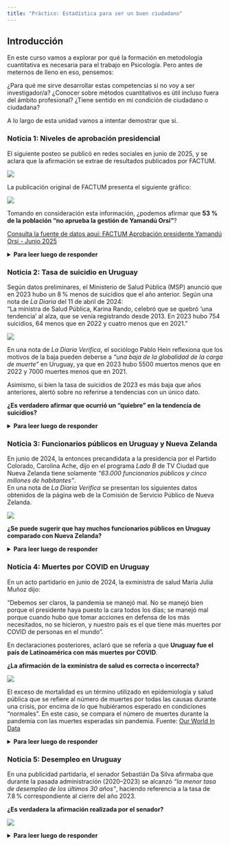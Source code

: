 ```yaml
---
title: "Práctico: Estadística para ser un buen ciudadano"
---
```


## Introducción

En este curso vamos a explorar por qué la formación en metodología cuantitativa es necesaria para el trabajo en Psicología. Pero antes de meternos de lleno en eso, pensemos:

¿Para qué me sirve desarrollar estas competencias si no voy a ser investigador/a? ¿Conocer sobre métodos cuantitativos es útil incluso fuera del ámbito profesional? ¿Tiene sentido en mi condición de ciudadano o ciudadana?

A lo largo de esta unidad vamos a intentar demostrar que sí.

### Noticia 1: Niveles de aprobación presidencial

El siguiente posteo se publicó en redes sociales en junio de 2025, y se aclara que la afirmación se extrae de resultados publicados por FACTUM.

![](imgs/0_orsi.png)

La publicación original de FACTUM presenta el siguiente gráfico:

![](imgs/0_grafico_aprobacion.png)

Tomando en consideración esta información, ¿podemos afirmar que **53 % de la población “no aprueba la gestión de Yamandú Orsi”**?

[Consulta la fuente de datos aquí: FACTUM Aprobación presidente Yamandú Orsi - Junio 2025](https://portal.factum.uy/analisis/2025/ana250625.php)

<details>

<summary><strong>Para leer luego de responder</strong></summary>

Aquí encuentras la nota de prensa completa de *La Diaria Verifica* analizando este asunto: [Nota completa en La Diaria Verifica](https://ladiaria.com.uy)

</details>

### Noticia 2: Tasa de suicidio en Uruguay

Según datos preliminares, el Ministerio de Salud Pública (MSP) anunció que en 2023 hubo un 8 % menos de suicidios que el año anterior. Según una nota de *La Diaria* del 11 de abril de 2024:\
“La ministra de Salud Pública, Karina Rando, celebró que se quebró ‘una tendencia’ al alza, que se venía registrando desde 2013. En 2023 hubo 754 suicidios, 64 menos que en 2022 y cuatro menos que en 2021.”

![](imgs/0_suicidio.png)

En una nota de *La Diaria Verifica*, el sociólogo Pablo Hein reflexiona que los motivos de la baja pueden deberse a *“una baja de la globalidad de la carga de muerte”* en Uruguay, ya que en 2023 hubo 5500 muertos menos que en 2022 y 7000 muertes menos que en 2021.

Asimismo, si bien la tasa de suicidios de 2023 es más baja que años anteriores, alertó sobre no referirse a tendencias con un único dato.

**¿Es verdadero afirmar que ocurrió un “quiebre” en la tendencia de suicidios?**

<details>

<summary><strong>Para leer luego de responder</strong></summary>

Si bien ocurrieron menos suicidios en 2023 que en 2022 no es posible hablar de un quiebre sin conocer las cifras de los próximos años. Asimismo, si observamos las variaciones en el número de suicidios a lo largo de los años se observan descensos locales (años 2008 y 2013 por ejemplo) pero sobre una tendencia sostenida al aumento de la tasa de suicidios. Por lo tanto no es posible afirmar que ocurrió un ‘quiebre’ en la tasa de suicidios.

</details>

### Noticia 3: Funcionarios públicos en Uruguay y Nueva Zelanda

En junio de 2024, la entonces precandidata a la presidencia por el Partido Colorado, Carolina Ache, dijo en el programa *Lado B* de TV Ciudad que Nueva Zelanda tiene solamente *“63.000 funcionarios públicos y cinco millones de habitantes”*.\
En una nota de *La Diaria Verifica* se presentan los siguientes datos obtenidos de la página web de la Comisión de Servicio Público de Nueva Zelanda.

![](imgs/0_funcionarios.png)

**¿Se puede sugerir que hay muchos funcionarios públicos en Uruguay comparado con Nueva Zelanda?**

<details>

<summary><strong>Para leer luego de responder</strong></summary>

Si bien al considerar los funcionarios de la categoría "Administración central" parecería cierta la afirmación de Carolina Ache, el conjunto total de funcionarios públicos (Administración central, educación, salud, empresas públicas, gobiernos locales, y otros) es mucho mayor, e incluso supera al de Uruguay.

El número en sí mismo no es informativo si no se pondera por la población de cada país y por la cantidad de personas que conforman la masa laboral (por ejemplo, sin contar a niños y jubilados).

Tomando en cuenta estos factores, se concluye que Uruguay y Nueva Zelanda tienen una proporción de funcionarios públicos similar.

</details>

### Noticia 4: Muertes por COVID en Uruguay

En un acto partidario en junio de 2024, la exministra de salud María Julia Muñoz dijo:

“Debemos ser claros, la pandemia se manejó mal. No se manejó bien porque el presidente haya puesto la cara todos los días; se manejó mal porque cuando hubo que tomar acciones en defensa de los más necesitados, no se hicieron, y nuestro país es el que tiene más muertes por COVID de personas en el mundo”.

En declaraciones posteriores, aclaró que se refería a que **Uruguay fue el país de Latinoamérica con más muertes por COVID**.

**¿La afirmación de la exministra de salud es correcta o incorrecta?**

![](imgs/0_covid.png)

El exceso de mortalidad es un término utilizado en epidemiología y salud pública que se refiere al número de muertes por todas las causas durante una crisis, por encima de lo que hubiéramos esperado en condiciones "normales". En este caso, se compara el número de muertes durante la pandemia con las muertes esperadas sin pandemia. Fuente: [Our World In Data](https://ourworldindata.org/excess-mortality-covid)

<details>

<summary><strong>Para leer luego de responder</strong></summary>

De acuerdo con los datos de exceso de muerte de *Our World in Data*, Uruguay no presenta la tasa de muertes por COVID más alta del mundo.

Al comparar con otros países de la región como Argentina, Perú, Brasil, Bolivia y México, estos presentan un número mayor de exceso de muertes por COVID que Uruguay.

Por lo tanto, la afirmación de la exministra de salud es incorrecta.

</details>

### Noticia 5: Desempleo en Uruguay

En una publicidad partidaria, el senador Sebastián Da Silva afirmaba que durante la pasada administración (2020–2023) se alcanzó *“la menor tasa de desempleo de los últimos 30 años”*, haciendo referencia a la tasa de 7.8 % correspondiente al cierre del año 2023.

**¿Es verdadera la afirmación realizada por el senador?**

![](imgs/0_desempleo.png)

<details>

<summary><strong>Para leer luego de responder</strong></summary>

De acuerdo a los datos del **Instituto Nacional de Estadística**, el desempleo al cierre de 2023 fue de 7,8 %.

Sin embargo, el número más bajo de desempleo en los últimos 30 años corresponde a una **tasa del 5.6 % en diciembre de 2012**.

Por lo tanto, **la afirmación del senador no es verdadera**.

</details>
